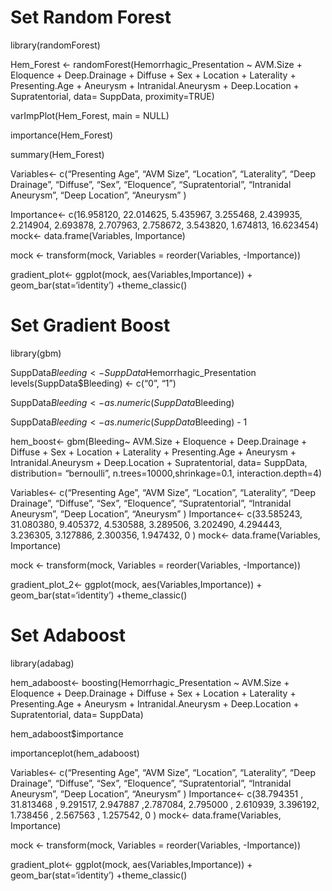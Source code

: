 # Set Random Forest

library(randomForest)

Hem_Forest <- randomForest(Hemorrhagic_Presentation ~ AVM.Size + Eloquence + Deep.Drainage + Diffuse + Sex + Location + Laterality + Presenting.Age + Aneurysm + Intranidal.Aneurysm + Deep.Location + Supratentorial, data= SuppData, proximity=TRUE)


varImpPlot(Hem_Forest, main = NULL)

importance(Hem_Forest)

summary(Hem_Forest)

Variables<- c("Presenting Age", "AVM Size", "Location", "Laterality", "Deep Drainage", "Diffuse", "Sex", "Eloquence", "Supratentorial", "Intranidal Aneurysm", "Deep Location", "Aneurysm" )

Importance<- c(16.958120, 22.014625, 5.435967, 3.255468, 2.439935, 2.214904, 2.693878, 2.707963, 2.758672, 3.543820, 1.674813, 16.623454)
mock<- data.frame(Variables, Importance)

mock <- transform(mock, Variables = reorder(Variables, -Importance))

gradient_plot<- ggplot(mock, aes(Variables,Importance)) + geom_bar(stat='identity') +theme_classic()


# Set Gradient Boost

library(gbm)

SuppData$Bleeding<- SuppData$Hemorrhagic_Presentation
levels(SuppData$Bleeding) <- c("0", "1")

SuppData$Bleeding <- as.numeric(SuppData$Bleeding)

SuppData$Bleeding <- as.numeric(SuppData$Bleeding) - 1

hem_boost<- gbm(Bleeding~ AVM.Size + Eloquence + Deep.Drainage + Diffuse + Sex + Location + Laterality + Presenting.Age + Aneurysm + Intranidal.Aneurysm + Deep.Location + Supratentorial, data= SuppData, distribution= "bernoulli", n.trees=10000,shrinkage=0.1, interaction.depth=4)


Variables<- c("Presenting Age", "AVM Size", "Location", "Laterality", "Deep Drainage", "Diffuse", "Sex", "Eloquence", "Supratentorial", "Intranidal Aneurysm", "Deep Location", "Aneurysm" )
Importance<- c(33.585243, 31.080380, 9.405372, 4.530588, 3.289506, 3.202490, 4.294443, 3.236305, 3.127886, 2.300356, 1.947432, 0  )
mock<- data.frame(Variables, Importance)

mock <- transform(mock, Variables = reorder(Variables, -Importance))

gradient_plot_2<- ggplot(mock, aes(Variables,Importance)) + geom_bar(stat='identity') +theme_classic()


# Set Adaboost

library(adabag)

hem_adaboost<- boosting(Hemorrhagic_Presentation ~ AVM.Size + Eloquence + Deep.Drainage + Diffuse + Sex + Location + Laterality + Presenting.Age + Aneurysm + Intranidal.Aneurysm + Deep.Location + Supratentorial, data= SuppData)

hem_adaboost$importance

importanceplot(hem_adaboost)


Variables<- c("Presenting Age", "AVM Size", "Location", "Laterality", "Deep Drainage", "Diffuse", "Sex", "Eloquence", "Supratentorial", "Intranidal Aneurysm", "Deep Location", "Aneurysm" )
Importance<- c(38.794351 ,  31.813468 ,   9.291517, 2.947887 ,2.787084, 2.795000 , 2.610939, 3.396192,  1.738456 ,  2.567563 , 1.257542, 0 )
mock<- data.frame(Variables, Importance)

mock <- transform(mock, Variables = reorder(Variables, -Importance))

gradient_plot<- ggplot(mock, aes(Variables,Importance)) + geom_bar(stat='identity') +theme_classic()

